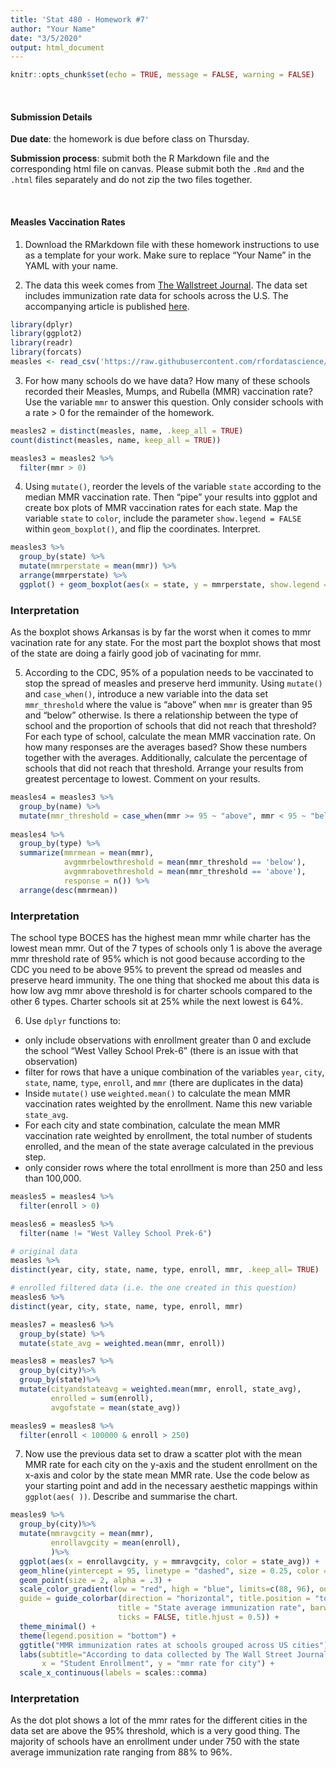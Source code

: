 ---
title: 'Stat 480 - Homework #7'
author: "Your Name"
date: "3/5/2020"
output: html_document
---

```{r setup, include=FALSE}
knitr::opts_chunk$set(echo = TRUE, message = FALSE, warning = FALSE)
```

<br/>

#### Submission Details

**Due date**: the homework is due before class on Thursday. 

**Submission process**: submit both the R Markdown file and the corresponding html file on canvas. Please submit both the `.Rmd` and the `.html` files separately and do not zip the two files together.

<br/>

#### Measles Vaccination Rates


1. Download the RMarkdown file with these homework instructions to use as a template for your work. Make sure to replace "Your Name" in the YAML with your name.  


2. The data this week comes from [The Wallstreet Journal](https://github.com/WSJ/measles-data). The data set includes immunization rate data for schools across the U.S. The accompanying article is published [here](https://www.wsj.com/graphics/school-measles-rate-map/).   

```{r }
library(dplyr)
library(ggplot2)
library(readr)
library(forcats)
measles <- read_csv('https://raw.githubusercontent.com/rfordatascience/tidytuesday/master/data/2020/2020-02-25/measles.csv')
```

3. For how many schools do we have data? How many of these schools recorded their Measles, Mumps, and Rubella (MMR) vaccination rate? Use the variable `mmr` to answer this question. Only consider schools with a rate > 0 for the remainder of the homework.  

```{r}
measles2 = distinct(measles, name, .keep_all = TRUE)
count(distinct(measles, name, keep_all = TRUE))

measles3 = measles2 %>%
  filter(mmr > 0)
```

  
4. Using `mutate()`, reorder the levels of the variable `state` according to the median MMR vaccination rate. Then "pipe" your results into ggplot and create box plots of MMR vaccination rates for each state. Map the variable `state` to `color`, include the parameter `show.legend = FALSE` within `geom_boxplot()`, and flip the coordinates. Interpret.  

```{r}
measles3 %>%
  group_by(state) %>%
  mutate(mmrperstate = mean(mmr)) %>%
  arrange(mmrperstate) %>%
  ggplot() + geom_boxplot(aes(x = state, y = mmrperstate, show.legend = FALSE)) + coord_flip()
```

### Interpretation

As the boxplot shows Arkansas is by far the worst when it comes to mmr vacination rate for any state. For the most part the boxplot shows that most of the state are doing a fairly good job of vacinating for mmr.
  
5. According to the CDC, 95% of a population needs to be vaccinated to stop the spread of measles and preserve herd immunity. Using `mutate()` and `case_when()`, introduce a new variable into the data set `mmr_threshold` where the value is "above" when `mmr` is greater than 95 and "below" otherwise. Is there a relationship between the type of school and the proportion of schools that did not reach that threshold? For each type of school, calculate the mean MMR vaccination rate. On how many responses are the averages based? Show these numbers together with the averages. Additionally, calculate the percentage of schools that did not reach that threshold. Arrange your results from greatest percentage to lowest. Comment on your results.  

```{r}
measles4 = measles3 %>%
  group_by(name) %>%
  mutate(mmr_threshold = case_when(mmr >= 95 ~ "above", mmr < 95 ~ "below"))
  
measles4 %>%
  group_by(type) %>%
  summarize(mmrmean = mean(mmr),
            avgmmrbelowthreshold = mean(mmr_threshold == 'below'),
            avgmmrabovethreshold = mean(mmr_threshold == 'above'),
            response = n()) %>%
  arrange(desc(mmrmean))
```

### Interpretation
The school type BOCES has the highest mean mmr while charter has the lowest mean mmr. Out of the 7 types of schools only 1 is above the average mmr threshold rate of 95% which is not good because according to the CDC you need to be above 95% to prevent the spread od measles and preserve heard immunity. The one thing that shocked me about this data is how low avg mmr above threshold is for charter schools compared to the other 6 types. Charter schools sit at 25% while the next lowest is 64%.

6. Use `dplyr` functions to:

  - only include observations with enrollment greater than 0 and exclude the school "West Valley School Prek-6" (there is an issue with that observation)  
  - filter for rows that have a unique combination of the variables `year`, `city`, `state`, name, `type`, `enroll`, and `mmr` (there are duplicates in the data)
  - Inside `mutate()` use `weighted.mean()` to calculate the mean MMR vaccination rates weighted by the enrollment. Name this new variable `state_avg`.  
  - For each city and state combination, calculate the mean MMR vaccination rate weighted by enrollment, the total number of students enrolled, and the mean of the state average calculated in the previous step.  
  - only consider rows where the total enrollment is more than 250 and less than 100,000.
  
```{r}
measles5 = measles4 %>%
  filter(enroll > 0)

measles6 = measles5 %>%
  filter(name != "West Valley School Prek-6")

# original data
measles %>%
distinct(year, city, state, name, type, enroll, mmr, .keep_all= TRUE)

# enrolled filtered data (i.e. the one created in this question)
measles6 %>%
distinct(year, city, state, name, type, enroll, mmr)

measles7 = measles6 %>%
  group_by(state) %>%
  mutate(state_avg = weighted.mean(mmr, enroll))

measles8 = measles7 %>%
  group_by(city)%>%
  group_by(state)%>%
  mutate(cityandstateavg = weighted.mean(mmr, enroll, state_avg),
         enrolled = sum(enroll),
         avgofstate = mean(state_avg))

measles9 = measles8 %>%
  filter(enroll < 100000 & enroll > 250)
```  
  
  
7. Now use the previous data set to draw a scatter plot with the mean MMR rate for each city on the y-axis and the student enrollment on the x-axis and color by the state mean MMR rate. Use the code below as your starting point and add in the necessary aesthetic mappings within `ggplot(aes( ))`. Describe and summarise the chart.

``` {r}
measles9 %>%
  group_by(city)%>%
  mutate(mmravgcity = mean(mmr),
         enrollavgcity = mean(enroll),
         )%>%
  ggplot(aes(x = enrollavgcity, y = mmravgcity, color = state_avg)) + 
  geom_hline(yintercept = 95, linetype = "dashed", size = 0.25, color = "grey40") +
  geom_point(size = 2, alpha = .3) +
  scale_color_gradient(low = "red", high = "blue", limits=c(88, 96), oob = scales::squish, 
  guide = guide_colorbar(direction = "horizontal", title.position = "top", 
                        title = "State average immunization rate", barwidth = 15, barheight = 0.25, 
                        ticks = FALSE, title.hjust = 0.5)) +
  theme_minimal() +
  theme(legend.position = "bottom") +
  ggtitle("MMR immunization rates at schools grouped across US cities") +
  labs(subtitle="According to data collected by The Wall Street Journal",
       x = "Student Enrollment", y = "mmr rate for city") +
  scale_x_continuous(labels = scales::comma) 
```

### Interpretation

As the dot plot shows a lot of the mmr rates for the different cities in the data set are above the 95% threshold, which is a very good thing. The majority of schools have an enrollment under under 750 with the state average immunization rate ranging from 88% to 96%.


